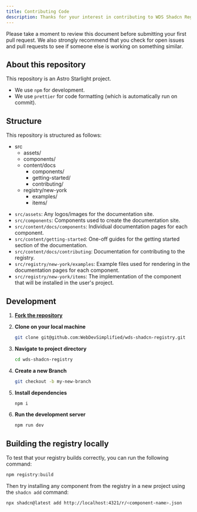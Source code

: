 ```yaml
---
title: Contributing Code
description: Thanks for your interest in contributing to WDS Shadcn Registry.
---
```



Please take a moment to review this document before submitting your first pull request. We also strongly recommend that you check for open issues and pull requests to see if someone else is working on something similar.

## About this repository

This repository is an Astro Starlight project.

- We use `npm` for development.
- We use `prettier` for code formatting (which is automatically run on commit).

## Structure

This repository is structured as follows:

<FileTree>

- src
  - assets/
  - components/
  - content/docs
    - components/
    - getting-started/
    - contributing/
  - registry/new-york
    - examples/
    - items/

</FileTree>

- `src/assets`: Any logos/images for the documentation site.
- `src/components`: Components used to create the documentation site.
- `src/content/docs/components`: Individual documentation pages for each component.
- `src/content/getting-started`: One-off guides for the getting started section of the documentation.
- `src/content/docs/contributing`: Documentation for contributing to the registry.
- `src/registry/new-york/examples`: Example files used for rendering in the documentation pages for each component.
- `src/registry/new-york/items`: The implementation of the component that will be installed in the user's project.

## Development

<Steps>

1. **[Fork the repository](https://github.com/WebDevSimplified/wds-shadcn-registry/fork)**
2. **Clone on your local machine**

   ```bash
   git clone git@github.com:WebDevSimplified/wds-shadcn-registry.git
   ```

3. **Navigate to project directory**

   ```bash
   cd wds-shadcn-registry
   ```

4. **Create a new Branch**

   ```bash
   git checkout -b my-new-branch
   ```

5. **Install dependencies**

   ```bash
   npm i
   ```

6. **Run the development server**

   ```bash
   npm run dev
   ```

</Steps>

## Building the registry locally

To test that your registry builds correctly, you can run the following command:

```bash
npm registry:build
```

Then try installing any component from the registry in a new project using the `shadcn add` command:

```bash
npx shadcn@latest add http://localhost:4321/r/<component-name>.json
```
